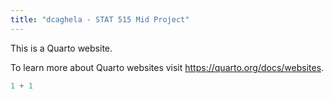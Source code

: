 ```yaml
---
title: "dcaghela - STAT 515 Mid Project"
---
```


This is a Quarto website.

To learn more about Quarto websites visit <https://quarto.org/docs/websites>.

```r
1 + 1
```
